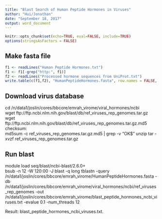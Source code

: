 ---
title: "Blast Search of Human Peptide Hormones in Viruses"
author: "Hui/Jonathan"
date: "September 18, 2017"
output: word_document
---

```{r setup, include=FALSE}
knitr::opts_chunk$set(echo=TRUE, eval=FALSE, include=TRUE)
options(stringsAsFactors = FALSE)
```

## Make fasta file
```{r fasta}
f1 <- readLines("Human Peptide Hormones.txt")
f1 <- f1[-grep("http:", f1)]
f2 <- readLines("Processed hormone sequences from UniProt.txt")
write.table(c(f1,f2), "HumanPeptideHormones.fasta", row.names = FALSE, col.names = FALSE, quote = FALSE)
```

## Download virus database
cd /n/data1/joslin/cores/bbcore/emrah_virome/viral_hormones/ncbi  
wget ftp://ftp.ncbi.nlm.nih.gov/blast/db/ref_viruses_rep_genomes.tar.gz  
wget ftp://ftp.ncbi.nlm.nih.gov/blast/db/ref_viruses_rep_genomes.tar.gz.md5 
checksum:  
md5sum -c ref_viruses_rep_genomes.tar.gz.md5 | grep -v "OK$" 
unzip
tar -xvzf ref_viruses_rep_genomes.tar.gz  

## Run blast
module load seq/blast/ncbi-blast/2.6.0+    
bsub -n 12 -W 120:00 -J blast -q long tblastn -query /n/data1/joslin/cores/bbcore/emrah_virome/HumanPeptideHormones.fasta -db /n/data1/joslin/cores/bbcore/emrah_virome/viral_hormones/ncbi/ref_viruses_rep_genomes -out  /n/data1/joslin/cores/bbcore/emrah_virome/blast_peptide_hormones_ncbi_viruses.txt -evalue 0.1 -num_threads 12  

Result: blast_peptide_hormones_ncbi_viruses.txt.
